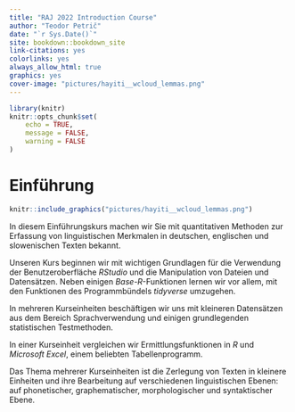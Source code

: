 ```yaml
---
title: "RAJ 2022 Introduction Course"
author: "Teodor Petrič"
date: "`r Sys.Date()`"
site: bookdown::bookdown_site
link-citations: yes
colorlinks: yes 
always_allow_html: true
graphics: yes 
cover-image: "pictures/hayiti__wcloud_lemmas.png" 
---
```


```r
library(knitr)
knitr::opts_chunk$set(
	echo = TRUE,
	message = FALSE,
	warning = FALSE
)
```

# Einführung
```r
knitr::include_graphics("pictures/hayiti__wcloud_lemmas.png")
```

In diesem Einführungskurs machen wir Sie mit quantitativen Methoden zur Erfassung von linguistischen Merkmalen in deutschen, englischen und slowenischen Texten bekannt.

Unseren Kurs beginnen wir mit wichtigen Grundlagen für die Verwendung der Benutzeroberfläche *RStudio* und die Manipulation von Dateien und Datensätzen. Neben einigen *Base-R*-Funktionen lernen wir vor allem, mit den Funktionen des Programmbündels *tidyverse* umzugehen.

In mehreren Kurseinheiten beschäftigen wir uns mit kleineren Datensätzen aus dem Bereich Sprachverwendung und einigen grundlegenden statistischen Testmethoden.

In einer Kurseinheit vergleichen wir Ermittlungsfunktionen in *R* und *Microsoft Excel*, einem beliebten Tabellenprogramm.

Das Thema mehrerer Kurseinheiten ist die Zerlegung von Texten in kleinere Einheiten und ihre Bearbeitung auf verschiedenen linguistischen Ebenen: auf phonetischer, graphematischer, morphologischer und syntaktischer Ebene.

